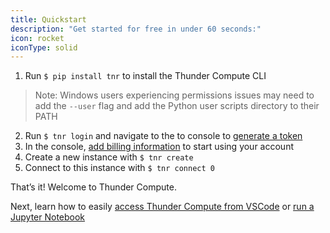 ```yaml
---
title: Quickstart
description: "Get started for free in under 60 seconds:"
icon: rocket
iconType: solid
---
```



1.  Run `$ pip install tnr` to install the Thunder Compute CLI
> Note: Windows users experiencing permissions issues may need to add the `--user` flag and add the Python user scripts directory to their PATH
2.  Run `$ tnr login` and navigate to the to console to [generate a token](https://console.thundercompute.com/settings/tokens)
3.  In the console, [add billing information](https://console.thundercompute.com/settings/billing) to start using your account
4.  Create a new instance with `$ tnr create`
5.  Connect to this instance with `$ tnr connect 0`

That’s it! Welcome to Thunder Compute.

Next, learn how to easily [access Thunder Compute from VSCode](https://docs.thundercompute.com/guides/vscode-integration-for-thunder-compute) or [run a Jupyter Notebook](https://docs.thundercompute.com/guides/running-jupyter-notebooks-on-thunder-compute)



